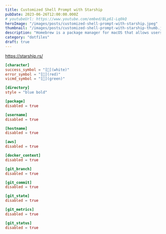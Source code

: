 ```yaml
---
title: Customized Shell Prompt with Starship
pubDate: 2023-06-26T12:00:00.000Z
# youtubeUrl: https://www.youtube.com/embed/BLp61-Lq0kQ
heroImage: "/images/posts/customized-shell-prompt-with-starship.jpeg"
thumbnail: "/images/posts/customized-shell-prompt-with-starship-thumb.jpeg"
description: "Homebrew is a package manager for macOS that allows users to easily install and manage packages and libraries."
category: "dotfiles"
draft: true
---
```


https://starship.rs/

```toml
[character]
success_symbol = "[](white)"
error_symbol = "[](red)"
vicmd_symbol = "[](green)"

[directory]
style = "blue bold"

[package]
disabled = true

[username]
disabled = true

[hostname]
disabled = true

[aws]
disabled = true

[docker_context]
disabled = true

[git_branch]
disabled = true

[git_commit]
disabled = true

[git_state]
disabled = true

[git_metrics]
disabled = true

[git_status]
disabled = true
```
